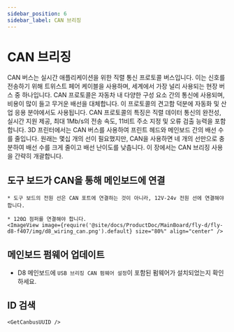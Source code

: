 ```yaml
---
sidebar_position: 6
sidebar_label: CAN 브리징
---
```






# CAN 브리징

CAN 버스는 실시간 애플리케이션을 위한 직렬 통신 프로토콜 버스입니다. 이는 신호를 전송하기 위해 트위스트 페어 케이블을 사용하며, 세계에서 가장 널리 사용되는 현장 버스 중 하나입니다. CAN 프로토콜은 자동차 내 다양한 구성 요소 간의 통신에 사용되며, 비용이 많이 들고 무거운 배선을 대체합니다. 이 프로토콜의 견고함 덕분에 자동화 및 산업 응용 분야에서도 사용됩니다. CAN 프로토콜의 특징은 직렬 데이터 통신의 완전성, 실시간 지원 제공, 최대 1Mb/s의 전송 속도, 11비트 주소 지정 및 오류 검출 능력을 포함합니다.
3D 프린터에서는 CAN 버스를 사용하여 프린트 헤드와 메인보드 간의 배선 수를 줄입니다. 원래는 몇십 개의 선이 필요했지만, CAN을 사용하면 네 개의 선만으로 충분하여 배선 수를 크게 줄이고 배선 난이도를 낮춥니다.
이 장에서는 CAN 브리징 사용을 간략히 개괄합니다.

## 도구 보드가 CAN을 통해 메인보드에 연결

    * 도구 보드의 전원 선은 CAN 포트에 연결하는 것이 아니라, 12V-24v 전원 선에 연결해야 합니다.

    * 120Ω 점퍼를 연결해야 합니다.
    <ImageView image={require('@site/docs/ProductDoc/MainBoard/fly-d/fly-d8-f407/img/d8_wiring_can.png').default} size="80%" align="center" />

## 메인보드 펌웨어 업데이트

* D8 메인보드에 `USB 브리징 CAN 펌웨어 설정`이 포함된 펌웨어가 설치되었는지 확인하세요.


## ID 검색

    <GetCanbusUUID />